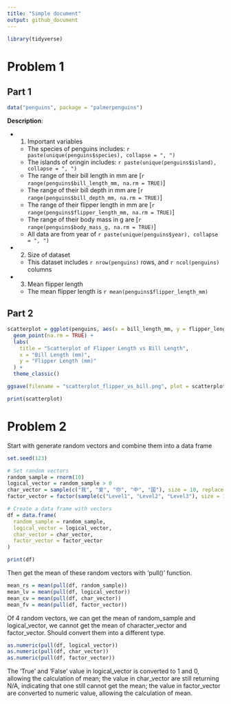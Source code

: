 ```yaml
---
title: "Simple document"
output: github_document
---
```


```r
library(tidyverse)
```

# Problem 1

## Part 1
```r
data("penguins", package = "palmerpenguins")
```
**Description**: 

*   1. Important variables
    * The species of penguins includes: `r paste(unique(penguins$species), collapse = ", ")`
    * The islands of oringin includes: `r paste(unique(penguins$island), collapse = ", ")`
    * The range of their bill length in mm are [`r  range(penguins$bill_length_mm, na.rm = TRUE)`]
    * The range of their bill depth in mm are [`r  range(penguins$bill_depth_mm, na.rm = TRUE)`]
    * The range of their flipper length in mm are [`r  range(penguins$flipper_length_mm, na.rm = TRUE)`]
    * The range of their body mass in g are [`r  range(penguins$body_mass_g, na.rm = TRUE)`]
    * All data are from year of `r paste(unique(penguins$year), collapse = ", ")`

*   2. Size of dataset
    * This dataset includes `r nrow(penguins)` rows, and `r ncol(penguins)` columns
    
*   3. Mean flipper length
    * The mean flipper length is `r mean(penguins$flipper_length_mm)`
    
## Part 2
```r

scatterplot = ggplot(penguins, aes(x = bill_length_mm, y = flipper_length_mm, color = species)) +
  geom_point(na.rm = TRUE) +
  labs(
    title = "Scatterplot of Flipper Length vs Bill Length",
    x = "Bill Length (mm)",
    y = "Flipper Length (mm)"
  ) +
  theme_classic()

ggsave(filename = "scatterplot_flipper_vs_bill.png", plot = scatterplot, width = 10, height = 10, dpi = 300)

print(scatterplot)
```

# Problem 2

Start with generate random vectors and combine them into a data frame
```r

set.seed(123)

# Set random vectors
random_sample = rnorm(10)
logical_vector = random_sample > 0
char_vector = sample(c("我", "爱", "你", "中", "国"), size = 10, replace = TRUE)
factor_vector = factor(sample(c("Level1", "Level2", "Level3"), size = 10, replace = TRUE))

# Create a data frame with vectors
df = data.frame(
  random_sample = random_sample,
  logical_vector = logical_vector,
  char_vector = char_vector,
  factor_vector = factor_vector
)

print(df)
```

Then get the mean of these random vectors with 'pull()' function.
```r
mean_rs = mean(pull(df, random_sample))
mean_lv = mean(pull(df, logical_vector))
mean_cv = mean(pull(df, char_vector))
mean_fv = mean(pull(df, factor_vector))
```

Of 4 random vectors, we can get the mean of random_sample and logical_vector, we cannot get the mean of character_vector and factor_vector. 
Should convert them into a different type. 

```r
as.numeric(pull(df, logical_vector))
as.numeric(pull(df, char_vector))
as.numeric(pull(df, factor_vector))
```

The 'True' and 'False' value in logical_vector is converted to 1 and 0, allowing the calculation of mean; the value in char_vector are still returning N/A, indicating that one still cannot get the mean; the value in factor_vector are converted to numeric value, allowing the calculation of mean.
